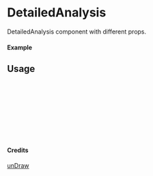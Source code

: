 
<Meta of={DetailedAnalysis} title="unDraw/DetailedAnalysis" />

# DetailedAnalysis

DetailedAnalysis component with different props.

#### Example

<Canvas of={DetailedAnalysis.Primary} />

## Usage

```ts
import { DetailedAnalysis } from "yadl-ui";

const Example = () => {
  return (
      <DetailedAnalysis />
  );
};

export default Example;
```

#### Credits
[unDraw](https://undraw.co/illustrations)
